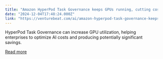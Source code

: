 ```yaml
---
title: "Amazon HyperPod Task Governance keeps GPUs running, cutting costs 40%"
date: "2024-12-04T17:48:24.000Z"
link: "https://venturebeat.com/ai/amazon-hyperpod-task-governance-keeps-gpus-running-cutting-costs-40/"
---
```


HyperPod Task Governance can increase GPU utilization, helping enterprises to optimize AI costs and producing potentially significant savings.

[Read more](https://venturebeat.com/ai/amazon-hyperpod-task-governance-keeps-gpus-running-cutting-costs-40/)
